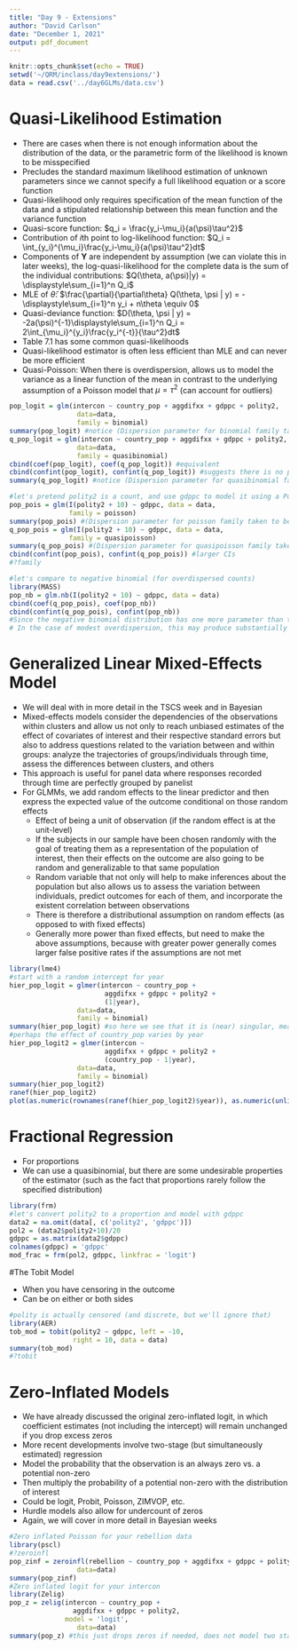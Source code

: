 ```yaml
---
title: "Day 9 - Extensions"
author: "David Carlson"
date: "December 1, 2021"
output: pdf_document
---
```


```r
knitr::opts_chunk$set(echo = TRUE)
setwd('~/QRM/inclass/day9extensions/')
data = read.csv('../day6GLMs/data.csv')
```

# Quasi-Likelihood Estimation

- There are cases when there is not enough information about the distribution of the data, or the parametric form of the likelihood is known to be misspecified
- Precludes the standard maximum likelihood estimation of unknown parameters since we cannot specify a full likelihood equation or a score function
- Quasi-likelihood only requires specification of the mean function of the data and a stipulated relationship between this mean function and the variance function
- Quasi-score function: $q_i = \frac{y_i-\mu_i}{a(\psi)\tau^2}$
- Contribution of $i$th point to log-likelihood function: $Q_i = \int_{y_i}^{\mu_i}\frac{y_i-\mu_i}{a(\psi)\tau^2}dt$
- Components of $\mathbf{Y}$ are independent by assumption (we can violate this in later weeks), the log-quasi-likelihood for the complete data is the sum of the individual contributions: $Q(\theta, a(\psi)|y) = \displaystyle\sum_{i=1}^n Q_i$
- MLE of $\hat{\theta}$: $\frac{\partial}{\partial\theta} Q(\theta, \psi | y) = -\displaystyle\sum_{i=1}^n y_i + n\theta \equiv 0$
- Quasi-deviance function: $D(\theta, \psi | y) = -2a(\psi)^{-1}\displaystyle\sum_{i=1}^n Q_i = 2\int_{\mu_i}^{y_i}\frac{y_i^{-t}}{\tau^2}dt$
- Table 7.1 has some common quasi-likelihoods
- Quasi-likelihood estimator is often less efficient than MLE and can never be more efficient
- Quasi-Poisson: When there is overdispersion, allows us to model the variance as a linear function of the mean in contrast to the underlying assumption of a Poisson model that $\mu = \tau^2$ (can account for outliers)

```r
pop_logit = glm(intercon ~ country_pop + aggdifxx + gdppc + polity2, 
                 data=data,
                 family = binomial)
summary(pop_logit) #notice (Dispersion parameter for binomial family taken to be 1)
q_pop_logit = glm(intercon ~ country_pop + aggdifxx + gdppc + polity2, 
                 data=data,
                 family = quasibinomial)
cbind(coef(pop_logit), coef(q_pop_logit)) #equivalent
cbind(confint(pop_logit), confint(q_pop_logit)) #suggests there is no problem
summary(q_pop_logit) #notice (Dispersion parameter for quasibinomial family taken to be 1.028087), so not really a problem here

#let's pretend polity2 is a count, and use gdppc to model it using a Poisson
pop_pois = glm(I(polity2 + 10) ~ gdppc, data = data,
               family = poisson)
summary(pop_pois) #(Dispersion parameter for poisson family taken to be 1)
q_pop_pois = glm(I(polity2 + 10) ~ gdppc, data = data,
               family = quasipoisson)
summary(q_pop_pois) #(Dispersion parameter for quasipoisson family taken to be 4.470922) != 1
cbind(confint(pop_pois), confint(q_pop_pois)) #larger CIs
#?family

#let's compare to negative binomial (for overdispersed counts)
library(MASS)
pop_nb = glm.nb(I(polity2 + 10) ~ gdppc, data = data)
cbind(coef(q_pop_pois), coef(pop_nb))
cbind(confint(q_pop_pois), confint(pop_nb))
#Since the negative binomial distribution has one more parameter than the Poisson, the second parameter can be used to adjust the variance independently of the mean
# In the case of modest overdispersion, this may produce substantially similar results to an overdispersed Poisson distribution
```

# Generalized Linear Mixed-Effects Model

- We will deal with in more detail in the TSCS week and in Bayesian
- Mixed-effects models consider the dependencies of the observations within clusters and allow us not only to reach unbiased estimates of the effect of covariates of interest and their respective standard errors but also to address questions related to the variation between and within groups: analyze the trajectories of groups/individuals through time, assess the differences between clusters, and others
- This approach is useful for panel data where responses recorded through time are perfectly grouped by panelist
- For GLMMs, we add random effects to the linear predictor and then express the expected value of the outcome conditional on those random effects
    + Effect of being a unit of observation (if the random effect is at the unit-level)
    + If the subjects in our sample have been chosen randomly with the goal of treating them as a representation of the population of interest, then their effects on the outcome are also going to be random and generalizable to that same population
    + Random variable that not only will help to make inferences about the population but also allows us to assess the variation between individuals, predict outcomes for each of them, and incorporate the existent correlation between observations
    + There is therefore a distributional assumption on random effects (as opposed to with fixed effects)
    + Generally more power than fixed effects, but need to make the above assumptions, because with greater power generally comes larger false positive rates if the assumptions are not met
    
```r
library(lme4)
#start with a random intercept for year
hier_pop_logit = glmer(intercon ~ country_pop + 
                        aggdifxx + gdppc + polity2 +
                        (1|year), 
                 data=data,
                 family = binomial)
summary(hier_pop_logit) #so here we see that it is (near) singular, meaning we don't want to include this random effect as the variance is near zero
#perhaps the effect of country_pop varies by year
hier_pop_logit2 = glmer(intercon ~ 
                        aggdifxx + gdppc + polity2 +
                        (country_pop - 1|year), 
                 data=data,
                 family = binomial)
summary(hier_pop_logit2)
ranef(hier_pop_logit2)
plot(as.numeric(rownames(ranef(hier_pop_logit2)$year)), as.numeric(unlist(ranef(hier_pop_logit2)$year))) #effect is decreasing over time, with a spike after the Cold War, and one in 1979
```

# Fractional Regression

- For proportions
- We can use a quasibinomial, but there are some undesirable properties of the estimator (such as the fact that proportions rarely follow the specified distribution)

```r
library(frm)
#let's convert polity2 to a proportion and model with gdppc
data2 = na.omit(data[, c('polity2', 'gdppc')])
pol2 = (data2$polity2+10)/20
gdppc = as.matrix(data2$gdppc)
colnames(gdppc) = 'gdppc'
mod_frac = frm(pol2, gdppc, linkfrac = 'logit')
```

#The Tobit Model

- When you have censoring in the outcome
- Can be on either or both sides

```r
#polity is actually censored (and discrete, but we'll ignore that)
library(AER)
tob_mod = tobit(polity2 ~ gdppc, left = -10,
                right = 10, data = data)
summary(tob_mod)
#?tobit
```

# Zero-Inflated Models

- We have already discussed the original zero-inflated logit, in which coefficient estimates (not including the intercept) will remain unchanged if you drop excess zeros
- More recent developments involve two-stage (but simultaneously estimated) regression
- Model the probability that the observation is an always zero vs. a potential non-zero
- Then multiply the probability of a potential non-zero with the distribution of interest
- Could be logit, Probit, Poisson, ZIMVOP, etc.
- Hurdle models also allow for undercount of zeros
- Again, we will cover in more detail in Bayesian weeks

```r
#Zero inflated Poisson for your rebellion data
library(pscl)
#?zeroinfl
pop_zinf = zeroinfl(rebellion ~ country_pop + aggdifxx + gdppc + polity2, 
                 data=data)
summary(pop_zinf)
#Zero inflated logit for your intercon
library(Zelig)
pop_z = zelig(intercon ~ country_pop + 
                aggdifxx + gdppc + polity2, 
              model = 'logit',
                 data=data)
summary(pop_z) #this just drops zeros if needed, does not model two stages (need to move to writing your own Bayesian model)
```







